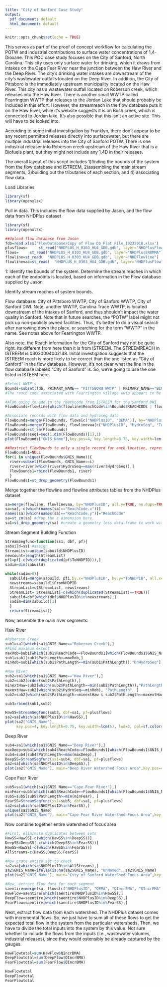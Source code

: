 ---
title: "City of Sanford Case Study"
output:
  pdf_document: default
  html_document: default
---

```{r setup, include=FALSE}
knitr::opts_chunk$set(echo = TRUE)
```
This serves as part of the proof of concept workflow for calculating the POTW and industrial contributions to surface water concentrations of 1,4-Dioxane. This POC case study focuses on the City of Sanford, North Carolina. This city uses only surface water for drinking, which it draws from intakes on the Cape Fear River near the junction between the Haw River and the Deep River. The city's drinking water intakes are downstream of the city's wastewater outfalls located on the Deep River. In addition, the City of Pittsboro is the immediately upstream municipality located on the Haw River. This city has a wastewater outfall located on Roberson creek, which releases into the Haw River. There is another small WWTP called Fearrington WWTP that releases to the Jordan Lake that should probably be included in this effort. However, the streamreach in the flow database puts it on the Haw River, while it's website suggests it is on Bush creek, which is connected to Jordan lake. It's also possible that this isn't an active site. This will have to be looked into. 

According to some initial investigation by Franklyn, there don't appear to be any recent permitted releases directly into surfacewater, but there are multiple industrial releases into the City of Sanford POTW. There is one industrial releaser into Roberson creek upstream of the Haw River that is a Biofuels plant, but they might not include any 1,4D in their releases. 

The overall layout of this script includes 1)finding the bounds of the system from the flow database and ISTREEM, 2)assembling the main stream segments, 3)building out the tributaries of each section, and 4) associating flow data.  

Load Libraries
```{r}
library(sf)
library(openxlsx)

```


Pull in data. This includes the flow data supplied by Jason, and the flow data from NHDPlus dataset
```{r, echo=FALSE}
library(sf)
library(openxlsx)

##Upload flow database from Jason
fdb=read.xlsx('FlowDatabase/Copy of Flow Db_Flat File_10232018.xlsx')
plusflows=     st_read("NHDPLUS_H_0303_HU4_GDB.gdb", layer="NHDPlusFlow")
flows=     st_read("NHDPLUS_H_0303_HU4_GDB.gdb", layer="NHDPlusEROMMA")
flowline=st_read(  "NHDPLUS_H_0303_HU4_GDB.gdb", layer="NHDFlowline")
flowlinevaa=st_read(  "NHDPLUS_H_0303_HU4_GDB.gdb", layer="NHDPlusFlowlineVAA")
```
1: Identify the bounds of the system. Determine the stream reaches in which each of the endpoints is located, based on information in the Flow database supplied by Jason

Identify stream reaches of system bounds.

Flow database: City of Pittsboro WWTP, City of Sanford WWTP, City of Sanford DWI. Note, another WWTP, Carolina Trace WWTP, is located downstream of the intakes of Sanford, and thus shouldn't impact the water quality in Sanford. Note that in future searches, the "POTW" label might not pick up non-publicly owned facilities. Thus, it's better to do a visual search after narrowing down the place, or searching for the term "WWTP" in the name. See notes above for Fearrington WWTP.  

Also note, the Reach information for the City of Sanford may not be quite right. Its different from here than it is from ISTREEM. The STREEMREACH in ISTREEM is 03030004002148. Initial investigation suggests that the ISTREEM reach is more likely to be correct than the one listed as "City of Sanford" in the flow database. However, it's not clear what the line in the flow database labeled "City of Sanford" is. So, we're going to use the one listed in ISTEEM here.   
```{r,echo=TRUE}

#Select WWTP's
Bounds=subset(fdb, PRIMARY_NAME== "PITTSBORO WWTP" | PRIMARY_NAME=="BIG BUFFALO WWTP") 
#The reach code associated with Fearrington village wwtp appears to be incorrect. The reach listed in the db file has it on a #reach far up on the Haw river, instead of on Bush Creek, as listed on their website. 

#Also going to add in the reachcode from ISTREEM for the Sanford DWI
FlowBounds=flowline[which(flowline$ReachCode%in%Bounds$REACHCODE | flowline$ReachCode=="03030004002148"),]

#Associate records with flow data and hydroseq data
FlowBounds=merge(FlowBounds, flows[c("NHDPlusID", "QEMA")], by="NHDPlusID", all.x=TRUE)
FlowBounds=merge(FlowBounds, flowlinevaa[c("NHDPlusID", "HydroSeq", "ToNode", "FromNode","UpHydroSeq", "DnHydroSeq", "TerminalPa", "TerminalFl", "LevelPathI")], by="NHDPlusID", all.x=TRUE)
FlowBounds=st_zm(FlowBounds)
FlowBounds$seq1=seq(1,dim(FlowBounds)[1],1)
plot(FlowBounds["GNIS_Name"],key.pos=4, key.length=0.75, key.width=lcm(5), lwd=3) #This shows the relative locations of the 2 inflow and 1 outflow

##Restrict FlowBounds to only a single record for each location, representing the furthest upstream location on the reach 
FlowBounds1=NULL
for(i in unique(FlowBounds$GNIS_Name)){
  river=subset(FlowBounds, GNIS_Name==i)
  river=river[which(river$HydroSeq==max(river$HydroSeq)),]
  FlowBounds1=rbind(FlowBounds1, river)
  }
FlowBounds1=st_drop_geometry(FlowBounds1)
```

Merge together the flowline and flowline attributes tables from the NHDPlus dataset
```{r,echo=TRUE}
sa=merge(flowline, flowlinevaa, by="NHDPlusID", all.y=TRUE, no.dups=TRUE)
sa=sa[,-c(which(names(sa)=="ReachCode.x"))]
names(sa)[which(names(sa)=="ReachCode.y")]="ReachCode"
sa=st_zm(sa) #drop the z dimension here.
sa1=st_drop_geometry(sa) #create a geometry less data.frame to work with here. 

```
Stream Segment Building Function
```{r,echo=TRUE}
StreamSegfunc=function(ss1, dbf, pf){
sabuild=ss1 #assign 
StreamList=unique(sabuild$NHDPlusID)
newcount=length(StreamList)
pf1=pf[-c(which(duplicated(pf$ToNHDPID))),]
sadim=dim(sabuild)

while(sadim>0){
  sabuild1=merge(sabuild, pf1,by.x="NHDPlusID", by.y="ToNHDPID", all.x=TRUE, all.y=FALSE)
  newstreams=sabuild1$FromNHDPID
  StreamList=c(StreamList, newstreams)
  StreamList= StreamList[-c(which(duplicated(StreamList)==TRUE))]
  sabuild=dbf[which(dbf$NHDPlusID%in%newstreams),]
  sadim=dim(sabuild)[1]
  }
  return(StreamList)}
```

Now, assemble the main river segments. 

Haw River
```{r, echo=TRUE}
#Roberson Creek
sub1=sa1[which(sa1$GNIS_Name=="Roberson Creek"),]
#Find maximum extent
maxRob=sub1[which(sub1$ReachCode==FlowBounds1[which(FlowBounds1$GNIS_Name=="Roberson Creek"), "ReachCode"]),"PathLength"]
sub1=sub1[sub1$PathLength<=maxRob,]
minRob=sub1[which(sub1$PathLength==min(sub1$PathLength)),"DnHydroSeq"]

#Haw River
sub2=sa1[which(sa1$GNIS_Name=="Haw River"),]
sub2=sub2[order(sub2$PathLength),]
minextHaw=sub2[which(sub2$PathLength==min(sub2$PathLength)),"PathLength"] #Beginning of River
maxextHaw=sub2[which(sub2$HydroSeq==minRob), "PathLength"  ]
sub2=sub2[which(sub2$PathLength>=minextHaw & sub2$PathLength<=maxextHaw),]

sub3=rbind(sub1,sub2)

HawSS=StreamSegfunc(sub3, dbf=sa1, pf=plusflows)
sa2=sa[which(sa$NHDPlusID%in%HawSS),]
plot(sa2["GNIS_Name"],
     key.pos=4, key.length=0.75, key.width=lcm(5), lwd=3, pal=sf.colors(11, categorical=TRUE), main="Haw River Watershed Focus Area", )

```

Deep River
```{r,echo=TRUE}
sub4=sa1[which(sa1$GNIS_Name=="Deep River"),]
maxDeep=sub4[which(sub4$ReachCode==FlowBounds1[which(FlowBounds1$GNIS_Name=="Deep River"), "ReachCode"]),"PathLength"]
sub4=sub4[sub4$PathLength<=max(maxDeep),]
DeepSS=StreamSegfunc(ss1=sub4, dbf=sa1, pf=plusflows)
sa2=sa[which(sa$NHDPlusID%in%DeepSS),]
plot(sa2["GNIS_Name"], main="Deep River Watershed Focus Area",key.pos=4, key.length=0.75, key.width=lcm(5), lwd=3)

```

Cape Fear River
```{r,echo=TRUE}
sub5=sa1[which(sa1$GNIS_Name=="Cape Fear River"),]
minFear=sub5[which(sub5$ReachCode==FlowBounds1[which(FlowBounds1$GNIS_Name=="Cape Fear River"), "ReachCode"]),"PathLength"]
sub5=sub5[sub5$PathLength>=min(minFear), ]
FearSS=StreamSegfunc(ss1=sub5, dbf=sa1, pf=plusflows)
sa2=sa[which(sa$NHDPlusID%in%FearSS),]
unique(sa2$GNIS_Name)
plot(sa2["GNIS_Name"], main="Cape Fear River WaterShed Focus Area",key.pos=4, key.length=0.75, key.width=lcm(5), lwd=3)
```

Now combine together entire watershed of focus area
```{r,echo=TRUE}

#First, eliminate duplicates between sets
HawSS=HawSS[-c(which(HawSS%in%DeepSS))]
DeepSS=DeepSS[-c(which(DeepSS%in%FearSS))]
HawSS=HawSS[-c(which(HawSS%in%FearSS))]
AllStreams=c(HawSS,DeepSS,FearSS)

#Now crate entire set to check
sa2=sa[which(sa$NHDPlusID%in%AllStreams),]
sa2$GNIS_Name=ifelse(is.na(sa2$GNIS_Name), "UnNamed", sa2$GNIS_Name)
plot(sa2["GNIS_Name"], main="City of Sanford WaterShed Focus Area",key.pos=4, key.length=0.75, key.width=lcm(5), lwd=3)# Confirmed; area looks correct

#Now, extract flow data for each segment
saentire=merge(sa, flows[c("NHDPlusID", "QEMA", "QIncrEMA", "QIncrFMA", "QIncrDMA", "QIncrBMA")], by="NHDPlusID", all.x=TRUE)
HawFlow=saentire[which(saentire$NHDPlusID%in%HawSS),]
DeepFlow=saentire[which(saentire$NHDPlusID%in%DeepSS),]
FearFlow=saentire[which(saentire$NHDPlusID%in%FearSS),]

```
Next, extract flow data from each watershed. The NHDPlus dataset comes with incremental flows. So, we just have to sum all of these flows to get the expected total flow in the system from the particular watersheds. Then, we have to divide the total inputs into the system by this value. Not sure whether to include the flows from the inputs (i.e., wastewater volumes, industrial releases), since they would ostensibly be already captured by the gauges.  
```{r, echo=TRUE}

HawFlowtotal=sum(HawFlow$QIncrBMA)
DeepFlowtotal=sum(DeepFlow$QIncrBMA)
FearFlowtotal=sum(FearFlow$QIncrBMA)

HawFlowtotal
DeepFlowtotal
FearFlowtotal
```


